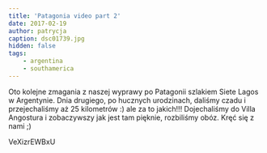 ```yaml
---
title: 'Patagonia video part 2'
date: 2017-02-19
author: patrycja
caption: dsc01739.jpg
hidden: false
tags: 
    - argentina
    - southamerica
---
```


Oto kolejne zmagania z naszej wyprawy po Patagonii szlakiem Siete Lagos w Argentynie. Dnia drugiego, po hucznych urodzinach, daliśmy czadu i przejechaliśmy aż 25 kilometrów :)  ale za to jakich!!! Dojechaliśmy do Villa Angostura i zobaczywszy jak jest tam pięknie, rozbiliśmy obóz. Kręć się z nami ;)

<youtube>VeXizrEWBxU</youtube>